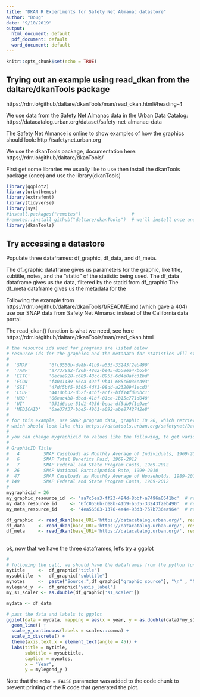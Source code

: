 ---
title: "DKAN R Experiments for Safety Net Almanac datastore"
author: "Doug"
date: "9/10/2019"
output:
  html_document: default
  pdf_document: default
  word_document: default
---

```{r setup, include=FALSE}
knitr::opts_chunk$set(echo = TRUE)
```

## Trying out an example using read_dkan from the daltare/dkanTools package
https://rdrr.io/github/daltare/dkanTools/man/read_dkan.html#heading-4 

We use data from the Safety Net Almanac data in the Urban Data Catalog: https://datacatalog.urban.org/dataset/safety-net-almanac-data 

The Safety Net Almance is online to show examples of how the graphics should look: http://safetynet.urban.org 

We use the dkanTools package, documentation here:   https://rdrr.io/github/daltare/dkanTools/

First get some libraries we usually like to use
then install the dkanTools package (once)
and use the library(dkanTools)

```{r}
library(ggplot2)
library(urbnthemes)
library(extrafont)
library(tidyverse)
library(sys)
#install.packages("remotes")                   # 
#remotes::install_github("daltare/dkanTools")  # we'll install once and then comment out
library(dkanTools)
```

## Try accessing a datastore 
Populate three dataframes: df_graphic, df_data, and df_meta. 

The df_graphic dataframe gives us parameters for the graphic, like title, subtitle, notes, and the "statid" of the statistic being used.
The df_data dataframe gives us the data, filtered by the statid from df_graphic
The df_meta dataframe gives us the metadata for the 

Following the example from https://rdrr.io/github/daltare/dkanTools/f/README.md (which gave a 404) 
use our SNAP data from Safety Net Almanac instead of the California data portal

The read_dkan() function is what we need, see here https://rdrr.io/github/daltare/dkanTools/man/read_dkan.html

```{r}
# the resource ids used for programs are listed below
# resource ids for the graphics and the metadata for statistics will stay the same (until they change!?)
#
#  'SNAP'       '6fc0556b-de8b-41b9-a535-33243f2eb490' 
#  'TANF'       'a77378a2-f26b-4802-be45-d558ea47b65b'
#  'EITC'       '8ecae928-c689-48cc-8953-6d4e0afc31bd'
#  'ECON'       'f4041439-66ea-49cf-9b41-685c6036ed93'
#  'SSI'        '47df5bf5-0305-4df1-98dd-a2320941ecd3'
#  'CCDF'       '441d6b32-d52f-4cbf-acf7-bff14fd06bc1'
#  'HUD'        '06eac4b8-dbcd-41bf-81ce-1b15c771d048'
#  'UI'         '951d6ace-51d1-4956-beaa-df5db9f1e9ae'
#  'MEDICAID'   '6ae37f37-bbe5-4961-a092-abe8742742e8'
# 
# for this example, use SNAP program data, graphic ID 26, which retrieves data for statid 193 from 1999 through 2012
# which should look like this https://datatools.urban.org/safetynet/Data/Series_Line/template.cfm?GraphicID=26
#
# you can change mygraphicid to values like the following, to get various SNAP graphics:
#
# GraphicID Title
#   4	      SNAP Caseloads as Monthly Average of Individuals, 1969-2012	
#   6	      SNAP Total Benefits Paid, 1969-2012	
#   7	      SNAP Federal and State Program Costs, 1969-2012	
#  26	      SNAP National Participation Rate, 1999-2010	
#  47	      SNAP Caseloads as Monthly Average of Households, 1989-2011	
# 149	      SNAP Federal and State Program Costs, 1969-2012	
#
mygraphicid = 26
my_graphic_resource_id  <- 'aa7c5ea3-ff23-494d-8bbf-a7496a0541bc'  # resource id for Safety Net Graphics definitions data
my_data_resource_id     <- '6fc0556b-de8b-41b9-a535-33243f2eb490'  # resource id for SNAP program data
my_meta_resource_id     <- '4ea56583-1376-4a4e-93d3-757b736ea964'  # resource id for Statistics Reference meta data in SNA

df_graphic  <- read_dkan(base_URL='https://datacatalog.urban.org/', resource_id = my_graphic_resource_id, filter_fields = c('graphicid'), filter_values = mygraphicid )
df_data     <- read_dkan(base_URL='https://datacatalog.urban.org/', resource_id = my_data_resource_id, filter_fields = c('statid'), filter_values = df_graphic['statid']) 
df_meta     <- read_dkan(base_URL='https://datacatalog.urban.org/', resource_id = my_meta_resource_id, filter_fields = c('statid'), filter_values = df_graphic['statid']) 


```

## 
ok, now that we have the three dataframes, let's try a ggplot

```{r}
#
# following the call, we should have the dataframes from the python functions
mytitle     <-  df_graphic["title"]
mysubtitle  <-  df_graphic["subtitle"]
mynotes     <-  paste("Source:",df_graphic["graphic_source"], "\n" , "Note:",df_graphic["graphic_note"])
mylegend_y  <-  df_graphic['yaxis_label']
my_s1_scaler <- as.double(df_graphic['s1_scaler'])

mydata <- df_data  

# pass the data and labels to ggplot
ggplot(data = mydata, mapping = aes(x = year, y = as.double(data)*my_s1_scaler, group=1)) +
  geom_line() +
  scale_y_continuous(labels = scales::comma) +
  scale_x_discrete() +
  theme(axis.text.x = element_text(angle = 45)) +
  labs(title = mytitle,
       subtitle = mysubtitle,
       caption = mynotes,
       x = "Year",
       y = mylegend_y ) 

```
Note that the `echo = FALSE` parameter was added to the code chunk to prevent printing of the R code that generated the plot.
